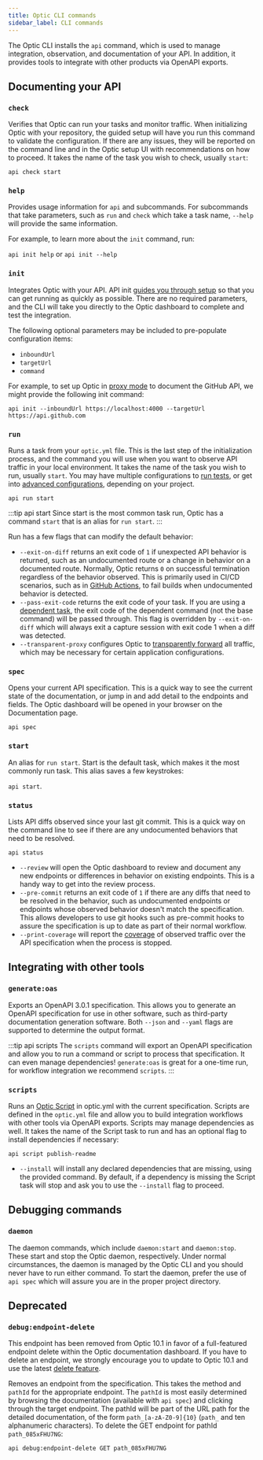 ```yaml
---
title: Optic CLI commands
sidebar_label: CLI commands
---
```


The Optic CLI installs the `api` command, which is used to manage integration, observation, and documentation of your API. In addition, it provides tools to integrate with other products via OpenAPI exports. 

## Documenting your API

### `check`

Verifies that Optic can run your tasks and monitor traffic. When initializing Optic with your repository, the guided setup will have you run this command to validate the configuration. If there are any issues, they will be reported on the command line and in the Optic setup UI with recommendations on how to proceed. It takes the name of the task you wish to check, usually `start`:

`api check start`

### `help`

Provides usage information for `api` and subcommands. For subcommands that take parameters, such as `run` and `check` which take a task name, `--help` will provide the same information.

For example, to learn more about the `init` command, run:

`api init help` or `api init --help`

### `init`

Integrates Optic with your API. API init [guides you through setup](/docs/) so that you can get running as quickly as possible. There are no required parameters, and the CLI will take you directly to the Optic dashboard to complete and test the integration.

The following optional parameters may be included to pre-populate configuration items:

- `inboundUrl`
- `targetUrl`
- `command`

For example, to set up Optic in [proxy mode](/docs/using/advanced-configuration#proxy-task-mode) to document the GitHub API, we might provide the following init command:

`api init --inboundUrl https://localhost:4000 --targetUrl https://api.github.com`

### `run`

Runs a task from your `optic.yml` file. This is the last step of the initialization process, and the command you will use when you want to observe API traffic in your local environment. It takes the name of the task you wish to run, usually `start`. You may have multiple configurations to [run tests](/docs/get-started/testing), or get into [advanced configurations](/docs/using/advanced-configuration), depending on your project. 

`api run start`

:::tip api start
Since start is the most common task run, Optic has a command `start` that is an alias for `run start`.
:::

Run has a few flags that can modify the default behavior:

- `--exit-on-diff` returns an exit code of `1` if unexpected API behavior is returned, such as an undocumented route or a change in behavior on a documented route. Normally, Optic returns `0` on successful termination regardless of the behavior observed. This is primarily used in CI/CD scenarios, such as in [GitHub Actions](/docs/github-actions), to fail builds when undocumented behavior is detected.
- `--pass-exit-code` returns the exit code of your task. If you are using a [dependent task](/docs/get-started/testing), the exit code of the dependent command (not the base command) will be passed through. This flag is overridden by `--exit-on-diff` which will always exit a capture session with exit code 1 when a diff was detected. 
- `--transparent-proxy` configures Optic to [transparently forward](/docs/using/advanced-configuration#transparent-proxy-mode) all traffic, which may be necessary for certain application configurations.

### `spec`

Opens your current API specification. This is a quick way to see the current state of the documentation, or jump in and add detail to the endpoints and fields. The Optic dashboard will be opened in your browser on the Documentation page.

`api spec`

### `start`

An alias for `run start`. Start is the default task, which makes it the most commonly run task. This alias saves a few keystrokes:

`api start`.

### `status`

Lists API diffs observed since your last git commit. This is a quick way on the command line to see if there are any undocumented behaviors that need to be resolved.

`api status`

- `--review` will open the Optic dashboard to review and document any new endpoints or differences in behavior on existing endpoints. This is a handy way to get into the review process.
- `--pre-commit` returns an exit code of `1` if there are any diffs that need to be resolved in the behavior, such as undocumented endpoints or endpoints whose observed behavior doesn't match the specification. This allows developers to use git hooks such as pre-commit hooks to assure the specification is up to date as part of their normal workflow.
- `--print-coverage` will report the [coverage](/docs/get-started/testing#api-coverage) of observed traffic over the API specification when the process is stopped.

## Integrating with other tools

### `generate:oas`

Exports an OpenAPI 3.0.1 specification. This allows you to generate an OpenAPI specification for use in other software, such as third-party documentation generation software. Both `--json` and `--yaml` flags are supported to determine the output format. 

:::tip api scripts
The `scripts` command will export an OpenAPI specification and allow you to run a command or script to process that specification. It can even manage dependencies! `generate:oas` is great for a one-time run, for workflow integration we recommend `scripts`.
:::

### `scripts`

Runs an [Optic Script](/docs/apiops/scripts) in optic.yml with the current specification. Scripts are defined in the `optic.yml` file and allow you to build integration workflows with other tools via OpenAPI exports. Scripts may manage dependencies as well. It takes the name of the Script task to run and has an optional flag to install dependencies if necessary:

`api script publish-readme`

- `--install` will install any declared dependencies that are missing, using the provided command. By default, if a dependency is missing the Script task will stop and ask you to use the `--install` flag to proceed.

## Debugging commands

### `daemon`

The daemon commands, which include `daemon:start` and `daemon:stop`. These start and stop the Optic daemon, respectively. Under normal circumstances, the daemon is managed by the Optic CLI and you should never have to run either command. To start the daemon, prefer the use of `api spec` which will assure you are in the proper project directory.

## Deprecated

### `debug:endpoint-delete`

This endpoint has been removed from Optic 10.1 in favor of a full-featured endpoint delete within the Optic documentation dashboard. If you have to delete an endpoint, we strongly encourage you to update to Optic 10.1 and use the latest [delete feature](/docs/using/baseline#deleting-endpoints).

Removes an endpoint from the specification. This takes the method and `pathId` for the appropriate endpoint. The `pathId` is most easily determined by browsing the documentation (available with `api spec`) and clicking through the target endpoint. The pathId will be part of the URL path for the detailed documentation, of the form `path_[a-zA-Z0-9]{10}` (`path_` and ten alphanumeric characters). To delete the GET endpoint for pathId `path_085xFHU7NG`:

`api debug:endpoint-delete GET path_085xFHU7NG`